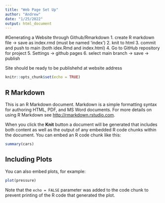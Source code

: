 ```yaml
---
title: "Web Page Set Up"
author: "Andrew"
date: "1/25/2022"
output: html_document
---
```


#Generating a Website through Github/Rmarkdown
1. create R markdown file -> save as index.rmd (must be named 'index')
2. knit to html
3. commit and push to main (both idex.Rmd and index.html) 
4. Go to GitHub repository for project
5. Settings -> github pages
6. select main branch -> save -> publish 

Site should be ready to be publishehd at website address 


```r
knitr::opts_chunk$set(echo = TRUE)
```

## R Markdown

This is an R Markdown document. Markdown is a simple formatting syntax for authoring HTML, PDF, and MS Word documents. For more details on using R Markdown see <http://rmarkdown.rstudio.com>.

When you click the **Knit** button a document will be generated that includes both content as well as the output of any embedded R code chunks within the document. You can embed an R code chunk like this:

```r
summary(cars)
```

## Including Plots

You can also embed plots, for example:

```r
plot(pressure)
```

Note that the `echo = FALSE` parameter was added to the code chunk to prevent printing of the R code that generated the plot.
